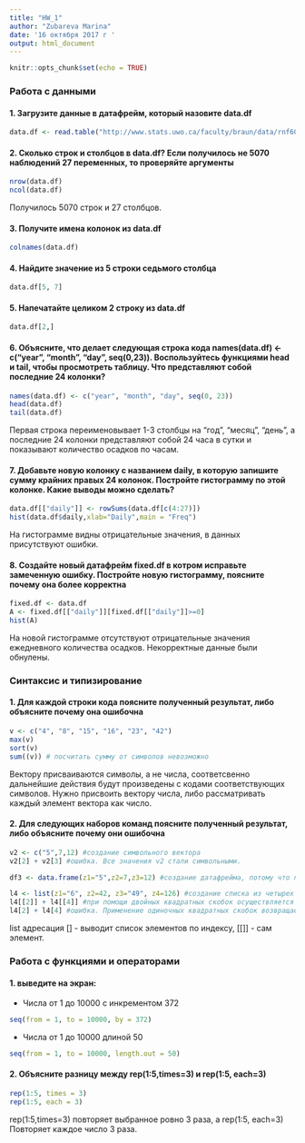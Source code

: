 ---
title: "HW_1"
author: "Zubareva Marina"
date: '16 октября 2017 г '
output: html_document
---

```{r setup, include=FALSE}
knitr::opts_chunk$set(echo = TRUE)
```

### Работа с данными
#### 1. Загрузите данные в датафрейм, который назовите data.df

```{r}
data.df <- read.table("http://www.stats.uwo.ca/faculty/braun/data/rnf6080.dat")
```

#### 2. Сколько строк и столбцов в data.df? Если получилось не 5070 наблюдений 27 переменных, то проверяйте аргументы

```{r}
nrow(data.df) 
ncol(data.df)
```

Получилось 5070 строк и 27 столбцов.

#### 3. Получите имена колонок из data.df

```{r}
colnames(data.df)
```

#### 4. Найдите значение из 5 строки седьмого столбца

```{r}
data.df[5, 7]
```

#### 5. Напечатайте целиком 2 строку из data.df

```{r}
data.df[2,]
```

#### 6. Объясните, что делает следующая строка кода names(data.df) <- c("year", "month", "day", seq(0,23)). Воспользуйтесь функциями head и tail, чтобы просмотреть таблицу. Что представляют собой последние 24 колонки?

```{r}
names(data.df) <- c("year", "month", "day", seq(0, 23)) 
head(data.df)
tail(data.df)
```

Первая строка переименовывает 1-3 столбцы на "год", "месяц", "день", а последние 24 колонки представляют собой 24 часа в сутки и показывают количество осадков по часам.


#### 7. Добавьте новую колонку с названием daily, в которую запишите сумму крайних правых 24 колонок. Постройте гистограмму по этой колонке. Какие выводы можно сделать?

```{r}
data.df[["daily"]] <- rowSums(data.df[c(4:27)])
hist(data.df$daily,xlab="Daily",main = "Freq")
```

На гистограмме видны отрицательные значения, в данных присутствуют ошибки.

#### 8. Создайте новый датафрейм fixed.df в котром исправьте замеченную ошибку. Постройте новую гистограмму, поясните почему она более корректна

```{r}
fixed.df <- data.df
A <- fixed.df[["daily"]][fixed.df[["daily"]]>=0]
hist(A)
```
 
На новой гистограмме отсутствуют отрицательные значения ежедневного количества осадков. Некорректные данные были обнулены.

### Синтаксис и типизирование
#### 1. Для каждой строки кода поясните полученный результат, либо объясните почему она ошибочна

```{r}
v <- c("4", "8", "15", "16", "23", "42")
max(v)
sort(v)
sum((v)) # посчитать сумму от символов невозможно
```

Вектору присваиваются символы, а не числа, соответсвенно дальнейшие действия будут произведены с кодами соответствующих символов. Нужно присвоить вектору числа, либо рассматривать каждый элемент вектора как число.

#### 2. Для следующих наборов команд поясните полученный результат, либо объясните почему они ошибочна

```{r}
v2 <- c("5",7,12) #создание символьного вектора
v2[2] + v2[3] #ошибка. Все значения v2 стали символьными.

df3 <- data.frame(z1="5",z2=7,z3=12) #создание датафрейма, потому что при записи в таблицу их тип был сохранен.

l4 <- list(z1="6", z2=42, z3="49", z4=126) #создание списка из четырех элементов. В списке можно хранить одновременно различные типы данных.
l4[[2]] + l4[[4]] #при помощи двойных квадратных скобок осуществляется извлечение элементов списка.Работает корректно.
l4[2] + l4[4] #ошибка. Применение одиночных квадратных скобок возвращает лишь ссылку на компонент списка, а не само значение.
```

list адресация [] - выводит список элементов по индексу, [[]] - сам элемент.

### Работа с функциями и операторами
#### 1. выведите на экран:
-  Числа от 1 до 10000 с инкрементом 372
 
```{r}
seq(from = 1, to = 10000, by = 372)
```

-  Числа от 1 до 10000 длиной 50

```{r}
seq(from = 1, to = 10000, length.out = 50)
```

#### 2. Объясните разницу между rep(1:5,times=3) и rep(1:5, each=3)

```{r}
rep(1:5, times = 3)
rep(1:5, each = 3)
```

rep(1:5,times=3) повторяет выбранное ровно 3 раза, а rep(1:5, each=3) Повторяет каждое число 3 раза.
